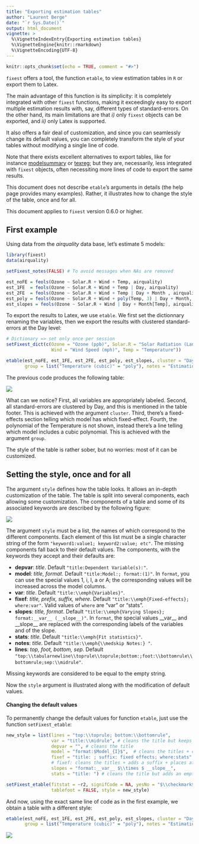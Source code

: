 ---
title: "Exporting estimation tables"
author: "Laurent Berge"
date: "`r Sys.Date()`"
output: html_document
vignette: >
  %\VignetteIndexEntry{Exporting estimation tables}
  %\VignetteEngine{knitr::rmarkdown}
  %\VignetteEncoding{UTF-8}
---

```{r setup, include=FALSE}
knitr::opts_chunk$set(echo = TRUE, comment = "#>")
```

`fixest` offers a tool, the function `etable`, to view estimation tables in `R` or export them to Latex. 

The main advantage of this function is its simplicity: it is completely integrated with other `fixest` functions, making it exceedingly easy to export multiple estimation results with, say, different types of standard-errors. On the other hand, its main limitations are that *i)* only `fixest` objects can be exported, and *ii)* only Latex is supported. 

It also offers a fair deal of customization, and since you can seamlessly change its default values, you can completely transform the style of your tables without modifying a single line of code. 

Note that there exists excellent alternatives to export tables, like for instance [modelsummary](https://cran.r-project.org/package=modelsummary) or [texreg](https://cran.r-project.org/package=texreg); but they are, necessarily, less integrated with `fixest` objects, often necessiting more lines of code to export the same results. 

This document does not describe `etable`'s arguments in details (the help page provides many examples). Rather, it illustrates how to change the style of the table, once and for all.

This document applies to `fixest` version 0.6.0 or higher.

## First example

Using data from the *airquality* data base, let's estimate 5 models:

```{r}
library(fixest)
data(airquality)

setFixest_notes(FALSE) # To avoid messages when NAs are removed

est_noFE = feols(Ozone ~ Solar.R + Wind + Temp, airquality)
est_1FE  = feols(Ozone ~ Solar.R + Wind + Temp | Day, airquality)
est_2FE  = feols(Ozone ~ Solar.R + Wind + Temp | Day + Month , airquality)
est_poly = feols(Ozone ~ Solar.R + Wind + poly(Temp, 3) | Day + Month, airquality)
est_slopes = feols(Ozone ~ Solar.R + Wind | Day + Month[Temp], airquality)
```

To export the results to Latex, we use `etable`. We first set the dictionnary renaming the variables, then we export the results with clustered standard-errors at the Day level:

```{r, eval = TRUE, results = "hide"}
# Dictionary => set only once per session
setFixest_dict(c(Ozone = "Ozone (ppb)", Solar.R = "Solar Radiation (Langleys)",
                 Wind = "Wind Speed (mph)", Temp = "Temperature"))

etable(est_noFE, est_1FE, est_2FE, est_poly, est_slopes, cluster = "Day", tex = TRUE,
       group = list("Temperature (cubic)" = "poly"), notes = "Estimation of 5 models.")

```

The previous code produces the following table:

![](https://github.com/lrberge/fixest/blob/master/vignettes/images/etable/first_table.PNG?raw=true)

What can we notice? First, all variables are appropriately labeled. Second, all standard-errors are clustered by Day, and this is mentioned in the table footer. This is achieved with the argument `cluster`. Third, there's a fixed-effects section telling which model has which fixed-effect. Fourth, the polynomial of the Temperature is not shown, instead there's a line telling which model includes a cubic polynomial. This is achieved with the argument `group`. 

The style of the table is rather sober, but no worries: most of it can be customized.


## Setting the style, once and for all

The argument `style` defines how the table looks. It allows an in-depth customization of the table. The table is split into several components, each allowing some customization. The components of a table and some of its associated keywords are described by the following figure:

![](https://github.com/lrberge/fixest/blob/master/vignettes/images/etable/style_explanation.png?raw=true)

The argument `style` must be a list, the names of which correspond to the different components. Each element of this list must be a single character string of the form `"keyword1:value1; keyword2:value; etc"`. The missing components fall back to their default values. The components, with the keywords they accept and their defaults are:

 - **depvar**: *title*. Default `"title:Dependent Variable(s):"`.
 - **model**: *title, format*. Default `"title:Model:; format:(1)"`. In `format`, you can use the special values 1, i, I, a or A; the corresponding values will be increased across the model columns.
 - **var**: *title*. Default `"title:\\emph{Variables}"`.
 - **fixef**: *title, prefix, suffix, where*. Default `"title:\\emph{Fixed-effects}; where:var"`. Valid values of `where` are "var" or "stats".
 - **slopes**: *title, format*.  Default `"title:\\emph{Varying Slopes}; format:__var__ (__slope__)"`. In `format`, the special values \_\_var\_\_ and \_\_slope\_\_ are replaced with the corresponding labels of the variables and of the slope.
 - **stats**: *title*.  Default `"title:\\emph{Fit statistics}"`.
 - **notes**: *title*.  Default `"title:\\emph{\\medskip Notes:} "`.
 - **lines**: *top, foot, bottom, sep*.  Default `"top:\\tabularnewline\\toprule\\toprule;bottom:;foot:\\bottomrule\\bottomrule;sep:\\midrule"`.

Missing keywords are considered to be equal to the empty string.

Now the `style` argument is illustrated along with the modification of default values.

#### Changing the default values

To permanently change the default values for function `etable`, just use the function `setFixest_etable`:

```{r}
new_style = list(lines = "top:\\toprule; bottom:\\bottomrule",
                 var = "title:\\midrule", # cleans the title but keeps line
                 depvar = "", # cleans the title
                 model = "format:$Model_{I}$",  # cleans the titles + changes model format
                 fixef = "title: ; suffix: fixed effects; where:stats",
                 # fixef: cleans the titles + adds a suffix + places after the stats
                 slopes = "format:__var__ $\\times $ __slope__",
                 stats = "title: ") # cleans the title but adds an empty line

setFixest_etable(fitstat = ~r2, signifCode = NA, yesNo = "$\\checkmark$",
                 tablefoot = FALSE, style = new_style)
```

And now, using the exact same line of code as in the first example, we obtain a table with a different style:


```{r, results = 'hide'}
etable(est_noFE, est_1FE, est_2FE, est_poly, est_slopes, cluster = "Day", tex = TRUE,
       group = list("Temperature (cubic)" = "poly"), notes = "Estimation of 5 models.")
```

![](https://github.com/lrberge/fixest/blob/master/vignettes/images/etable/table_new_style.PNG?raw=true)

